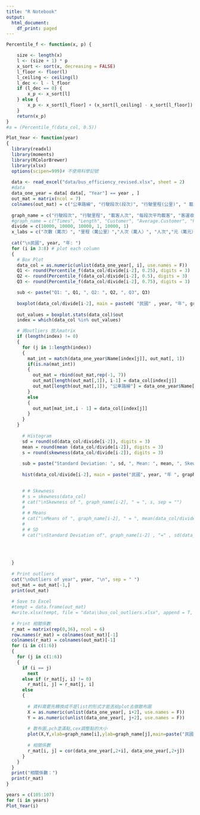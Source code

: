 ```yaml
---
title: "R Notebook"
output:
  html_document:
    df_print: paged
---
```


```r
Percentile_f <- function(x, p) {

	size <- length(x)
	l <- (size + 1) * p
	x_sort <- sort(x, decreasing = FALSE)
	l_floor <- floor(l)
	l_ceiling <- ceiling(l)
	l_dec <- l - l_floor
	if (l_dec == 0) {
		x_p <- x_sort[l]
	} else {
		x_p <- x_sort[l_floor] + (x_sort[l_ceiling] - x_sort[l_floor]) * l_dec
	}
	return(x_p)
}
#a = (Percentile_f(data_col, 0.5))
```



```r
Plot_Year <- function(year)
{
  library(readxl)
  library(moments)
  library(RColorBrewer)
  library(xlsx)
  options(scipen=999)# 不使用科學記號
  
  data <- read_excel("data/bus_efficiency_revised.xlsx", sheet = 2)
  #data
  data_one_year = data[ data[, "Year"] == year , ]
  out_mat = matrix(ncol = 7)
  colnames(out_mat) = c("公車路線", "行駛段次(段次)", "行駛里程(公里)", " 載客人次(人次)", " 每段次平均載客(人次)",  "客運收入(元)",  "每車公里營收(元)")
  
  graph_name = c("行駛段次", "行駛里程", "載客人次", "每段次平均載客", "客運收入", "每車公里營收")
  #graph_name = c("Times", "Length", "Customer", "Average.Customer", "Profit", "Average.Profit")
  divide = c(10000, 10000, 10000, 1, 10000, 1)
  x_labs = c("次數（萬次）", "里程（萬公里）","人次（萬人）", "人次","元（萬元）", "元")
  
  cat("\n民國", year, "年: ")
  for (i in 3:8) # plot each column
  {
    # Box Plot
    data_col = as.numeric(unlist(data_one_year[, i], use.names = F))
    Q1 <- round(Percentile_f(data_col/divide[i-2], 0.25), digits = 3)
    Q2 <- round(Percentile_f(data_col/divide[i-2], 0.5), digits = 3)
    Q3 <- round(Percentile_f(data_col/divide[i-2], 0.75), digits = 3)

    sub <- paste("Q1: ", Q1, ", Q2: ", Q2, ", Q3", Q3)
    
    boxplot(data_col/divide[i-2], main = paste0( "民國" , year, "年", graph_name[i-2]), xlab = x_labs[i - 2], horizontal = T, col = "lightblue", sub = sub)
      
    out_values = boxplot.stats(data_col)$out
    index = which(data_col %in% out_values)

    # 將outliers 放入matrix
    if (length(index) != 0)
    {
      for (j in 1:length(index))
      {
        mat_int = match(data_one_year$Name[index[j]], out_mat[, 1])
        if(is.na(mat_int))
        {
          out_mat = rbind(out_mat,rep(-1, 7))
          out_mat[length(out_mat[,1]), i-1] = data_col[index[j]]
          out_mat[length(out_mat[,1]), "公車路線"] = data_one_year$Name[index[j]]
        }
        else
        {
          out_mat[mat_int,i - 1] = data_col[index[j]]
        }
      }
    }
      
      # Histogram
      sd = round(sd(data_col/divide[i-2]), digits = 3)
      mean = round(mean (data_col/divide[i-2]), digits = 3)
      s = round(skewness(data_col/divide[i-2]), digits = 3)
      
      sub = paste("Standard Deviation: ", sd, ", Mean: ", mean, ", Skewness: ", s)
      
      hist(data_col/divide[i-2], main = paste("民國", year, "年 ", graph_name[i-2]), xlab = x_labs[i - 2], col = "gray", sub = sub)
      

      # # Skewness
      # s = skewness(data_col)
      # cat("\nSkewness of ", graph_name[i-2], " = ", s, sep = "")
      # 
      # # Means
      # cat("\nMeans of ", graph_name[i-2], " = ", mean(data_col/divide[i-2]))
      # 
      # # SD
      # cat("\nStandard Deviation of", graph_name[i-2] , "=" , sd(data_col/divide[i-2]))
      
      
      
    
  }
  
  # Print outliers
  cat("\nOutliers of year", year, "\n", sep = " ")
  out_mat = out_mat[-1,]
  print(out_mat)
  
  # Save to Excel
  #tempt = data.frame(out_mat)
  #write.xlsx(tempt, file = "data\\bus_col_outliers.xlsx", append = T, sheetName = as.character(year), row.names = T)
  
  # Print 相關係數
  r_mat = matrix(rep(0,36), ncol = 6)
  row.names(r_mat) = colnames(out_mat)[-1]
  colnames(r_mat) = colnames(out_mat)[-1]
  for (i in c(1:6))
  {
    for (j in c(1:6))
    {
      if (i == j)
        next
      else if (r_mat[j, i] != 0)
        r_mat[i, j] = r_mat[j, i]
      else
      {
        
        # 資料需要先轉換成不是list的形式才能丟給plot去做散布圖
        X = as.numeric(unlist(data_one_year[, i+2], use.names = F))
        Y = as.numeric(unlist(data_one_year[, j+2], use.names = F))
        
        # 散布圖,pch塗滿點,cex調整點的大小
        plot(X,Y,xlab=graph_name[i],ylab=graph_name[j],main=paste("民國", year, "年 ",graph_name[i]," 和 ",graph_name[j],"分布圖"),pch=19,col="blue",cex=0.5)
        
        # 相關係數
        r_mat[i, j] = cor(data_one_year[,2+i], data_one_year[,2+j])
      }
    }
  }
  print("相關係數：")
  print(r_mat)
}
```


```r
years = c(105:107)
for (i in years)
Plot_Year(i)

```


